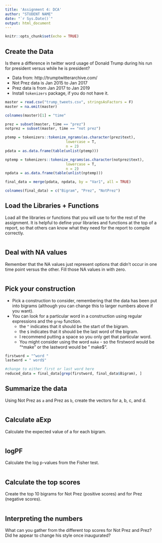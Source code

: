 ```yaml
---
title: 'Assignment 4: DCA'
author: "STUDENT NAME"
date: "`r Sys.Date()`"
output: html_document
---
```


```r
knitr::opts_chunk$set(echo = TRUE)
```

## Create the Data

Is there a difference in twitter word usage of Donald Trump during his run for president versus while he is president?

- Data from: http://trumptwitterarchive.com/
- Not Prez data is Jan 2015 to Jan 2017
- Prez data is from Jan 2017 to Jan 2019
- Install `tokenizers` package, if you do not have it. 

```r
master = read.csv("trump_tweets.csv", stringsAsFactors = F)
master = na.omit(master)

colnames(master)[1] = "time"

prez = subset(master, time == "prez")
notprez = subset(master, time == "not prez")

ptemp = tokenizers::tokenize_ngrams(as.character(prez$text),
                            lowercase = T,
                            n = 2)
pdata = as.data.frame(table(unlist(ptemp)))

nptemp = tokenizers::tokenize_ngrams(as.character(notprez$text),
                            lowercase = T,
                            n = 2)
npdata = as.data.frame(table(unlist(nptemp)))

final_data = merge(pdata, npdata, by = "Var1", all = TRUE)

colnames(final_data) = c("Bigram", "Prez", "NotPrez")
```

## Load the Libraries + Functions

Load all the libraries or functions that you will use to for the rest of the assignment. It is helpful to define your libraries and functions at the top of a report, so that others can know what they need for the report to compile correctly.

```r

```


## Deal with NA values

Remember that the NA values just represent options that didn't occur in one time point versus the other. Fill those NA values in with zero. 

```r

```

## Pick your construction

- Pick a construction to consider, remembering that the data has been put into bigrams (although you can change this to larger numbers above if you want).
- You can look for a particular word in a construction using regular expressions and the `grep` function. 
  - the `^` indicates that it should be the start of the bigram. 
  - the `$` indicates that it should be the last word of the bigram.
  - I recommend putting a space so you only get that particular word. 
  - You might consider using the word `make` - so the firstword would be "^make " or the lastword would be " make$". 

```r
firstword = "^word "
lastword = " word$"

#change to either first or last word here 
reduced_data = final_data[grep(firstword, final_data$Bigram), ]
```

## Summarize the data

Using Not Prez as `a` and Prez as `b`, create the vectors for a, b, c, and d.

```r

```

## Calculate aExp

Calculate the expected value of a for each bigram. 

```r

```

## logPF

Calculate the log p-values from the Fisher test. 

```r

```

## Calculate the top scores

Create the top 10 bigrams for Not Prez (positive scores) and for Prez (negative scores).

```r

```

## Interpreting the numbers

What can you gather from the different top scores for Not Prez and Prez? Did he appear to change his style once inaugurated? 
